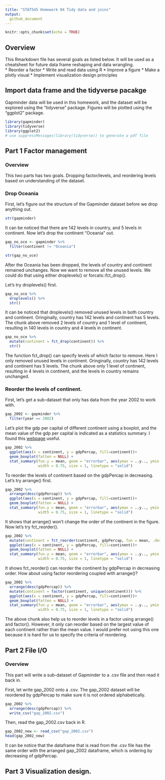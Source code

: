 ```yaml
---
title: "STAT545 Homework 04 Tidy data and joins"
output:
  github_document
---
```


```r
knitr::opts_chunk$set(echo = TRUE)
```

## Overview

This Rmarkdown file has several goals as listed below. It will be used as a cheatsheet for future data frame reshaping and data wrangling.  
* Reorder a factor 
* Write and read data using R
* Improve a figure
* Make a plotly visual
* Implement visualization design principles


## Import data frame and the tidyverse pacakge

Gapminder data will be used in this homework, and the dataset will be explored using the "tidyverse" package. Figures will be plotted using the "ggplot2" package.

```r
library(gapminder)
library(tidyverse)
library(ggplot2)
# use suppressMessages(library(tidyverse)) to generate a pdf file
```

## Part 1 Factor management
### Overview

This two parts has two goals. Dropping factor/levels, and reordering levels based on understanding of the dataset.

### Drop Oceania
First, let's figure out the structure of the Gapminder dataset before we drop anything out.

```r
str(gapminder)
```

It can be noticed that there are 142 levels in country, and 5 levels in continent. Now let's drop the continent "Oceania" out.

```r
gap_no_oce <- gapminder %>% 
  filter(continent != "Oceania")
```

```r
str(gap_no_oce)
```

After the Oceania has been dropped, the levels of country and continent remained unchanges. Now we want to remove all the unused levels. We could do that using either droplevels() or forcats::fct_drop(). 

Let's try droplevels() first.

```r
gap_no_oce %>% 
  droplevels() %>% 
  str()
```

It can be noticed that droplevels() removed unused levels in both country and continent. Oringinally, country has 142 levels and continent has 5 levels. The chunk above removed 2 levels of country and 1 level of continent, resulting in 140 levels in country and 4 levels in continent. 

```r
gap_no_oce %>% 
  mutate(continent = fct_drop(continent)) %>% 
  str()
```

The function fct_drop() can specify levels of which factor to remove. Here I only removed unused levels in continent. Oringinally, country has 142 levels and continent has 5 levels. The chunk above only  1 level of continent, resulting in  4 levels in continent, and the levels in country remains unchanged.

### Reorder the levels of continent.

First, let's get a sub-dataset that only has data from the year 2002 to work with. 
```r
gap_2002 <- gapminder %>% 
  filter(year == 2002)
```

Let's plot the gdp per capital of different continent using a boxplot, and the mean value of the gdp per capital is indicated as a statistics summary. I found this [webpage](https://stackoverflow.com/questions/50112033/how-do-i-plot-the-mean-instead-of-the-median-with-geom-boxplot) useful. 

```r
gap_2002 %>% 
  ggplot(aes(x = continent, y = gdpPercap, fill=continent))+
  geom_boxplot(fatten = NULL) +
  stat_summary(fun.y = mean, geom = "errorbar", aes(ymax = ..y.., ymin = ..y..),
               width = 0.75, size = 1, linetype = "solid")
```


To reorder the levels of continent based on the gdpPercap in decreasing. Let's try arrange() first.  
```r
gap_2002 %>% 
  arrange(desc(gdpPercap)) %>% 
  ggplot(aes(x = continent, y = gdpPercap, fill=continent))+
  geom_boxplot(fatten = NULL) +
  stat_summary(fun.y = mean, geom = "errorbar", aes(ymax = ..y.., ymin = ..y..),
               width = 0.75, size = 1, linetype = "solid")
```

It shows that arrange() won't change the order of the continent in the figure. Now let's try fct_reorder().

```r
gap_2002 %>% 
  mutate(continent = fct_reorder(continent, gdpPercap, fun = mean, .desc = TRUE)) %>% 
  ggplot(aes(x = continent, y = gdpPercap, fill=continent))+
  geom_boxplot(fatten = NULL) +
  stat_summary(fun.y = mean, geom = "errorbar", aes(ymax = ..y.., ymin = ..y..),
               width = 0.75, size = 1, linetype = "solid")
```

It shows fct_reorder() can reorder the continent by gdpPercap in decreasing order. How about using factor reordering coupled with arrange()?

```r
gap_2002 %>% 
  arrange(desc(gdpPercap)) %>% 
  mutate(continent = factor(continent, unique(continent))) %>% 
  ggplot(aes(x = continent, y = gdpPercap, fill=continent))+
  geom_boxplot(fatten = NULL) +
  stat_summary(fun.y = mean, geom = "errorbar", aes(ymax = ..y.., ymin = ..y..),
               width = 0.75, size = 1, linetype = "solid")
```

The above chunk also help us to reorder levels in a factor using arrange() and factor(). However, it only can reorder based on the largest value of each continent rather than the mean value. I would prefer not using this one because it is hard for us to specify the criteria of reordering. 

## Part 2 File I/O
### Overview
This part will write a sub-dataset of Gapminder to a .csv file and then read it back in.

First, let write gap_2002 onto a .csv. The gap_2002 dataset will be reordered by gdpPercap to make sure it is not ordered alphabetically. 

```r
gap_2002 %>% 
  arrange(desc(gdpPercap)) %>% 
  write_csv("gap_2002.csv")
```

Then, read the gap_2002.csv back in R.

```r
gap_2002_new <- read_csv("gap_2002.csv")
head(gap_2002_new)
```

It can be notice that the dataframe that is read from the .csv file has the same order with the arranged gap_2002 dataframe, which is ordering by decreasing of gdpPercap.

## Part 3 Visualization design.

